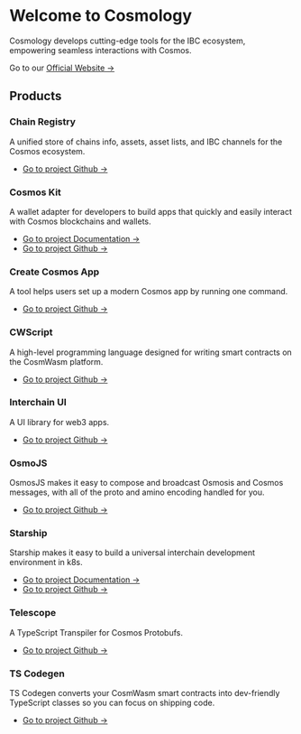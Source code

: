 # Welcome to Cosmology

Cosmology develops cutting-edge tools for the IBC ecosystem, empowering seamless interactions with Cosmos.

Go to our [Official Website ->](https://cosmology.zone/)

## Products

### Chain Registry

A unified store of chains info, assets, asset lists, and IBC channels for the Cosmos ecosystem.

- [Go to project Github ->](https://github.com/cosmology-tech/chain-registry)

### Cosmos Kit

A wallet adapter for developers to build apps that quickly and easily interact with Cosmos blockchains and wallets.

- [Go to project Documentation ->](/cosmos-kit)
- [Go to project Github ->](https://github.com/cosmology-tech/cosmos-kit)

### Create Cosmos App

A tool helps users set up a modern Cosmos app by running one command.

- [Go to project Github ->](https://github.com/cosmology-tech/create-cosmos-app)

### CWScript

A high-level programming language designed for writing smart contracts on the CosmWasm platform.

- [Go to project Github ->](https://github.com/cosmology-tech/cwsc)

### Interchain UI

A UI library for web3 apps.

- [Go to project Github ->](https://github.com/cosmology-tech/interchain-ui)

### OsmoJS

OsmosJS makes it easy to compose and broadcast Osmosis and Cosmos messages, with all of the proto and amino encoding handled for you.

- [Go to project Github ->](https://github.com/cosmology-tech/osmojs)

### Starship

Starship makes it easy to build a universal interchain development environment in k8s.

- [Go to project Documentation ->](/starship)
- [Go to project Github ->](https://github.com/cosmology-tech/starship)

### Telescope

A TypeScript Transpiler for Cosmos Protobufs.

- [Go to project Github ->](https://github.com/cosmology-tech/telescope)

### TS Codegen

TS Codegen converts your CosmWasm smart contracts into dev-friendly TypeScript classes so you can focus on shipping code.

- [Go to project Github ->](https://github.com/CosmWasm/ts-codegen)